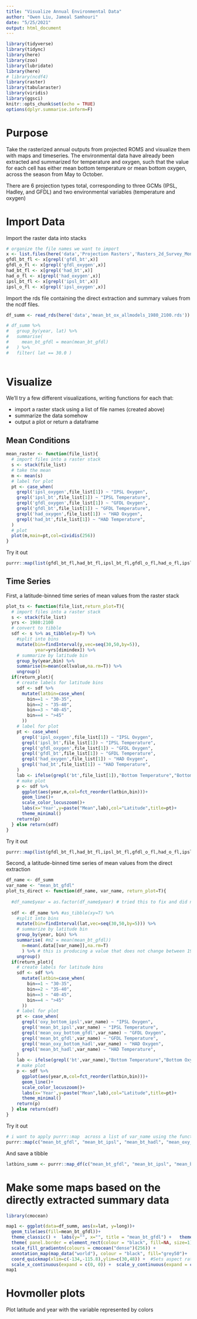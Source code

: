 ```yaml
---
title: "Visualize Annual Environmental Data"
author: "Owen Liu, Jameal Samhouri"
date: "5/25/2021"
output: html_document
---
```



```r
library(tidyverse)
library(tidync)
library(here)
library(zoo)
library(lubridate)
library(here)
# library(ncdf4)
library(raster)
library(tabularaster)
library(viridis)
library(ggsci)
knitr::opts_chunk$set(echo = TRUE)
options(dplyr.summarise.inform=F)
```

# Purpose

Take the rasterized annual outputs from projected ROMS and visualize them with maps and timeseries. The environmental data have already been extracted and summarized for temperature and oxygen, such that the value for each cell has either mean bottom temperature or mean bottom oxygen, across the season from May to October.

There are 6 projection types total, corresponding to three GCMs (IPSL, Hadley, and GFDL) and two environmental variables (temperature and oxygen)

# Import Data

Import the raster data into stacks

```r
# organize the file names we want to import
x <- list.files(here('data','Projection Rasters','Rasters_2d_Survey_Months'),full.names=T,pattern = ".grd")
gfdl_bt_fl <- x[grepl('gfdl_bt',x)]
gfdl_o_fl <- x[grepl('gfdl_oxygen',x)]
had_bt_fl <- x[grepl('had_bt',x)]
had_o_fl <- x[grepl('had_oxygen',x)]
ipsl_bt_fl <- x[grepl('ipsl_bt',x)]
ipsl_o_fl <- x[grepl('ipsl_oxygen',x)]
```

Import the rds file containing the direct extraction and summary values from the ncdf files.

```r

df_summ <- read_rds(here('data','mean_bt_ox_allmodels_1980_2100.rds'))

# df_summ %>%
#   group_by(year, lat) %>%
#   summarise(
#     mean_bt_gfdl = mean(mean_bt_gfdl)
#   ) %>%
#   filter( lat == 30.0 )
  

```

# Visualize

We'll try a few different visualizations, writing functions for each that:

* import a raster stack using a list of file names (created above)
* summarize the data somehow
* output a plot or return a dataframe

## Mean Conditions

```r
mean_raster <- function(file_list){
  # import files into a raster stack
  s <- stack(file_list)
  # take the mean
  m <- mean(s)
  # label for plot
  pt <- case_when(
    grepl('ipsl_oxygen',file_list[1]) ~ "IPSL Oxygen",
    grepl('ipsl_bt',file_list[1]) ~ "IPSL Temperature",
    grepl('gfdl_oxygen',file_list[1]) ~ "GFDL Oxygen",
    grepl('gfdl_bt',file_list[1]) ~ "GFDL Temperature",
    grepl('had_oxygen',file_list[1]) ~ "HAD Oxygen",
    grepl('had_bt',file_list[1]) ~ "HAD Temperature",
  )
  # plot
  plot(m,main=pt,col=cividis(256))
}
```
Try it out

```r
purrr::map(list(gfdl_bt_fl,had_bt_fl,ipsl_bt_fl,gfdl_o_fl,had_o_fl,ipsl_o_fl), mean_raster)
```

## Time Series

First, a latitude-binned time series of mean values from the raster stack

```r
plot_ts <- function(file_list,return_plot=T){
  # import files into a raster stack
  s <- stack(file_list)
  yrs <- 1980:2100
  # convert to tibble
  sdf <- s %>% as_tibble(xy=T) %>% 
    #split into bins
    mutate(bin=findInterval(y,vec=seq(30,50,by=5)),
           year=yrs[dimindex]) %>% 
    # summarize by latitude bin
    group_by(year,bin) %>% 
    summarise(m=mean(cellvalue,na.rm=T)) %>% 
    ungroup()
  if(return_plot){
    # create labels for latitude bins
    sdf <- sdf %>% 
      mutate(latbin=case_when(
        bin==1 ~ "30-35",
        bin==2 ~ "35-40",
        bin==3 ~ "40-45",
        bin==4 ~ ">45"
      ))
    # label for plot
    pt <- case_when(
      grepl('ipsl_oxygen',file_list[1]) ~ "IPSL Oxygen",
      grepl('ipsl_bt',file_list[1]) ~ "IPSL Temperature",
      grepl('gfdl_oxygen',file_list[1]) ~ "GFDL Oxygen",
      grepl('gfdl_bt',file_list[1]) ~ "GFDL Temperature",
      grepl('had_oxygen',file_list[1]) ~ "HAD Oxygen",
      grepl('had_bt',file_list[1]) ~ "HAD Temperature",
    )
    lab <- ifelse(grepl('bt',file_list[1]),"Bottom Temperature","Bottom Oxygen")
    # make plot
    p <- sdf %>% 
      ggplot(aes(year,m,col=fct_reorder(latbin,bin)))+
      geom_line()+
      scale_color_locuszoom()+
      labs(x='Year',y=paste("Mean",lab),col="Latitude",title=pt)+
      theme_minimal()
    return(p)
  } else return(sdf)
}
```

Try it out

```r
purrr::map(list(gfdl_bt_fl,had_bt_fl,ipsl_bt_fl,gfdl_o_fl,had_o_fl,ipsl_o_fl), plot_ts)
```

Second, a latitude-binned time series of mean values from the direct extraction

```r
df_name <- df_summ
var_name <- "mean_bt_gfdl"
plot_ts_direct <- function(df_name, var_name, return_plot=T){
  
  #df_name$year = as.factor(df_name$year) # tried this to fix and did not help
  
  sdf <- df_name %>% #as_tibble(xy=T) %>% 
    #split into bins
    mutate(bin=findInterval(lat,vec=seq(30,50,by=5))) %>% 
    # summarize by latitude bin
    group_by(year, bin) %>% 
    summarise( #m2 = mean(mean_bt_gfdl))
      m=mean(.data[[var_name]],na.rm=T)
      ) %>% # this is producing a value that does not change between 1980-2100
    ungroup()
  if(return_plot){
    # create labels for latitude bins
    sdf <- sdf %>% 
      mutate(latbin=case_when(
        bin==1 ~ "30-35",
        bin==2 ~ "35-40",
        bin==3 ~ "40-45",
        bin==4 ~ ">45"
      ))
    # label for plot
    pt <- case_when(
      grepl('oxy_bottom_ipsl',var_name) ~ "IPSL Oxygen",
      grepl('mean_bt_ipsl',var_name) ~ "IPSL Temperature",
      grepl('mean_oxy_bottom_gfdl',var_name) ~ "GFDL Oxygen",
      grepl('mean_bt_gfdl',var_name) ~ "GFDL Temperature",
      grepl('mean_oxy_bottom_hadl',var_name) ~ "HAD Oxygen",
      grepl('mean_bt_hadl',var_name) ~ "HAD Temperature",
    )
    lab <- ifelse(grepl('bt',var_name),"Bottom Temperature","Bottom Oxygen")
    # make plot
    p <- sdf %>% 
      ggplot(aes(year,m,col=fct_reorder(latbin,bin)))+
      geom_line()+
      scale_color_locuszoom()+
      labs(x='Year',y=paste("Mean",lab),col="Latitude",title=pt)+
      theme_minimal()
    return(p)
  } else return(sdf)
}
```

Try it out

```r
# i want to apply purrr::map  across a list of var_name using the function plot_ts_direct() with other arguments set to constant
purrr::map(c("mean_bt_gfdl", "mean_bt_ipsl", "mean_bt_hadl", "mean_oxy_bottom_gfdl","oxy_bottom_ipsl","mean_oxy_bottom_hadl"), plot_ts_direct, df_name = df_summ, return_plot=T) 
```

And save a tibble

```r

latbins_summ <- purrr::map_df(c("mean_bt_gfdl", "mean_bt_ipsl", "mean_bt_hadl", "mean_oxy_bottom_gfdl","oxy_bottom_ipsl","mean_oxy_bottom_hadl"), plot_ts_direct, df_name = df_summ, return_plot=F)

```

# Make some maps based on the directly extracted summary data
```r

library(cmocean)

map1 <- ggplot(data=df_summ, aes(x=lat, y=long))+
  geom_tile(aes(fill=mean_bt_gfdl))+
  theme_classic() +  labs(y="", x="", title = "mean_bt_gfdl") +   theme(legend.position="right",legend.title = element_blank())+
  theme( panel.border = element_rect(colour = "black", fill=NA, size=1)) + #makes a box
  scale_fill_gradientn(colours = cmocean("dense")(256)) +
  annotation_map(map_data("world"), colour = "black", fill="grey50")+
  coord_quickmap(xlim=c(-134,-115.8),ylim=c(30,48)) +  #Sets aspect ratio
  scale_x_continuous(expand = c(0, 0)) +  scale_y_continuous(expand = c(0, 0))
map1

```


# Hovmoller plots

Plot latitude and year with the variable represented by colors

